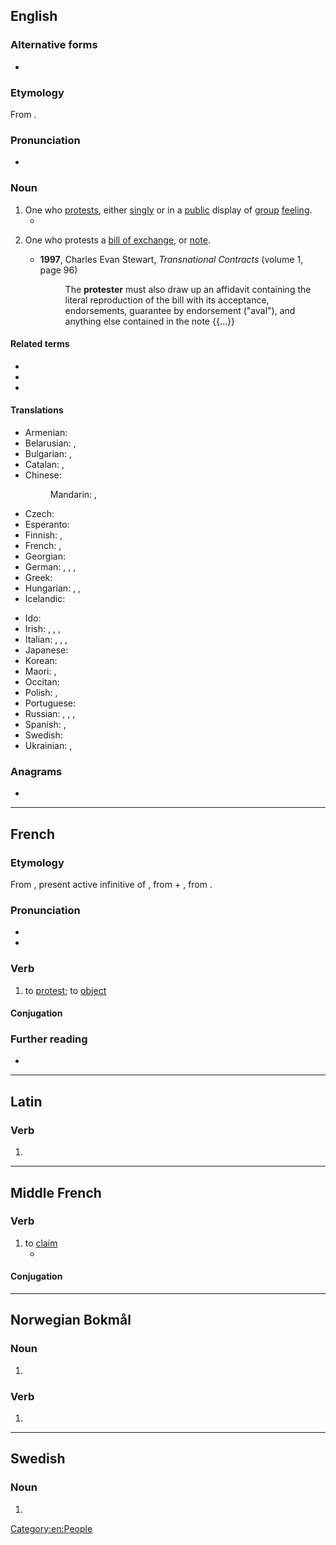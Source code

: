 ==English==

===Alternative forms===
* {{l|en|protestor}}

===Etymology===
From {{suffix|en|protest|er}}.

===Pronunciation===
* {{a|US}} {{IPA|en|/pɹəˈtestəɹ/|/ˈpɹoʊtestəɹ/}}

===Noun===
{{en-noun}}

# One who [[protest]]s, either [[singly]] or in a [[public]] display of [[group]] [[feeling]].
#* {{quote-journal|en|date=2013-06-07|author={{w|Gary Younge}}
|volume=188|issue=26|page=18|magazine={{w|The Guardian Weekly}}
|title=[http://www.guardian.co.uk/commentisfree/2013/jun/02/hypocrisy-lies-at-heart-bradley-manning-trial Hypocrisy lies at heart of Manning prosecution]
|passage=The dispatches [&hellip;] also exposed the blatant discrepancy between the west's professed values and actual foreign policies. Having lectured the Arab world about democracy for years, its collusion in suppressing freedom was undeniable as '''protesters''' were met by weaponry and tear gas made in the west, employed by a military trained by westerners.}}
#: {{ux|en|The '''protesters''' thronged Trafalgar Square and sang anti-war songs.}}
# {{lb|en|legal}} One who protests a [[bill of exchange]], or [[note]].
#* '''1997''', Charles Evan Stewart, ''Transnational Contracts'' (volume 1, page 96)
#*: The '''protester''' must also draw up an affidavit containing the literal reproduction of the bill with its acceptance, endorsements, guarantee by endorsement ("aval"), and anything else contained in the note {{...}}

====Related terms====
* {{l|en|dissenter}}
* {{l|en|dissident}}
* {{l|en|demonstrator}}

====Translations====
{{trans-top|person who protests}}
* Armenian: {{t+|hy|բողոքավոր}}
* Belarusian: {{t|be|пратэсту́ючы|m}}, {{t|be|пратэсту́ючая|f}}
* Bulgarian: {{t+|bg|протести́ращ|m}}, {{t+|bg|протести́раща|f}}
* Catalan: {{t+|ca|protestant|m|f}}, {{t+|ca|manifestant|m|f}}
* Chinese:
*: Mandarin: {{t+|cmn|抗議者|sc=Hani}}, {{t+|cmn|抗议者|tr=kàngyìzhě|sc=Hani}}
* Czech: {{t|cs|protestující|m}}
* Esperanto: {{t|eo|protestanto}}
* Finnish: {{t+|fi|mielenosoittaja}}, {{t|fi|protestoija}}
* French: {{t+|fr|manifestant|m}}, {{t+|fr|manifestante|f}}
* Georgian: {{t-needed|ka}}
* German: {{t+|de|Protestant|m}}, {{t+|de|Protestierender|m}}, {{t+|de|Protestierer|m}}, {{t+|de|Protestler|m}}
* Greek: {{t+|el|διαδηλωτής|m}}
* Hungarian: {{t|hu|tiltakozó}}, {{t|hu|protestáló}}, {{t+|hu|tüntető}}
* Icelandic: {{t|is|mótmælandi|m}}
{{trans-mid}}
* Ido: {{t+|io|protestanto}}
* Irish: {{t|ga|agóideoir|m}}, {{t|ga|agóidí|m}}, {{t|ga|gearánaí|m}}, {{t|ga|clamhsánaí|m}}
* Italian: {{t|it|protestatore|m}}, {{t|it|protestatrice|f}}, {{t+|it|contestatore|m}}, {{t+|it|contestatrice|f}}
* Japanese: {{t|ja|抗議者|tr=こうぎしゃ, kōgisha|sc=Jpan}}
* Korean: {{t|ko|시위자}}
* Maori: {{t|mi|kaimautohe}}, {{t|mi|kaiporotēhe }}
* Occitan: {{t|oc|manifestant|m|f}}
* Polish: {{t|pl|protestujący|m}}, {{t|pl|protestująca|f}}
* Portuguese: {{t+|pt|protestante|m|f}}
* Russian: {{t+|ru|демонстра́нт|m}}, {{t+|ru|демонстра́нтка|f}}, {{t+|ru|протестовать|m|alt=протесту́ющий}}, {{t+|ru|протестовать|f|alt=протесту́ющая}}
* Spanish: {{t+|es|protestante|m}}, {{t+|es|manifestante|m}}
* Swedish: {{t+|sv|protestant}}
* Ukrainian: {{t|uk|протесту́ючий|m}}, {{t|uk|протесту́юча|f}}
{{trans-bottom}}

===Anagrams===
* {{anagrams|en|a=eeoprrstt|potterers|reportest}}

[[Category:en:People]]

----

==French==

===Etymology===
From {{etyl|la|fr}} {{m|la|prōtestārī}}, present active infinitive of {{m|la|prōtestor}}, from {{m|la|prō}} + {{m|la|testor}}, from {{m|la|testis||witness}}.

===Pronunciation===
* {{fr-IPA}}
* {{audio|fr|Fr-protester.ogg|protester}}

===Verb===
{{fr-verb}}

# to [[protest]]; to [[object]]

====Conjugation====
{{fr-conj-auto}}

===Further reading===
* {{R:TLFi}}

----

==Latin==

===Verb===
{{la-verb-form|prōtester}}

# {{inflection of|la|prōtestor||1|s|pres|actv|subj}}

----

==Middle French==

===Verb===
{{head|frm|verb}}

# to [[claim]]
#* {{quote-book|frm|year=1552|title=Le Tiers Livre|author=[[w:François Rabelais|François Rabelais]]|passage=Lucillius, lequel '''protestoit''' n'escrire que a ses Tarentins & Consentinois}}

====Conjugation====
{{frm-conj-er|protest}}

----

==Norwegian Bokmål==

===Noun===
{{head|nb|noun form|g=m}}

# {{inflection of|nb|protest||indef|p}}

===Verb===
{{nb-verb-form}}

# {{imperative of|nb|protestere}}

----

==Swedish==

===Noun===
{{head|sv|noun form}}

# {{sv-noun-form-indef-pl|protest}}